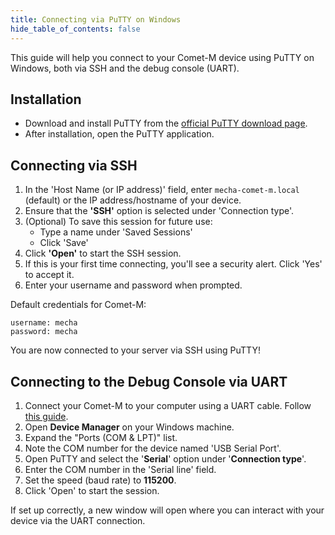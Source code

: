 ```yaml
---
title: Connecting via PuTTY on Windows
hide_table_of_contents: false
---
```


This guide will help you connect to your Comet-M device using PuTTY on Windows, both via SSH and the debug console (UART).

## Installation

* Download and install PuTTY from the [official PuTTY download page](https://www.putty.org/).
* After installation, open the PuTTY application.

## Connecting via SSH

1. In the 'Host Name (or IP address)' field, enter `mecha-comet-m.local` (default) or the IP address/hostname of your device.
2. Ensure that the **'SSH'** option is selected under 'Connection type'.
3. (Optional) To save this session for future use:
   - Type a name under 'Saved Sessions'
   - Click 'Save'
4. Click **'Open'** to start the SSH session.
5. If this is your first time connecting, you'll see a security alert. Click 'Yes' to accept it.
6. Enter your username and password when prompted.

Default credentials for Comet-M:
```
username: mecha
password: mecha
```

You are now connected to your server via SSH using PuTTY!

## Connecting to the Debug Console via UART

1. Connect your Comet-M to your computer using a UART cable. Follow [this guide](https://www.notion.so/Connecting-via-Serial-Console-7127aa108fce4a18bb7440c9bd8f9cda?pvs=21).
2. Open **Device Manager** on your Windows machine.
3. Expand the "Ports (COM & LPT)" list.
4. Note the COM number for the device named 'USB Serial Port'.
5. Open PuTTY and select the '**Serial**' option under '**Connection type**'.
6. Enter the COM number in the 'Serial line' field.
7. Set the speed (baud rate) to **115200**.
8. Click 'Open' to start the session.

If set up correctly, a new window will open where you can interact with your device via the UART connection.